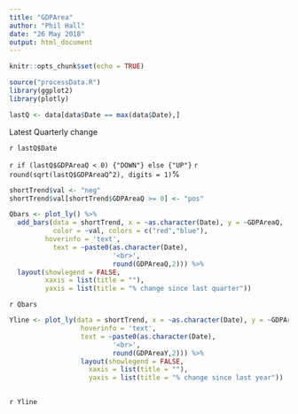 ```yaml
---
title: "GDPArea"
author: "Phil Hall"
date: "26 May 2018"
output: html_document
---
```


```r

knitr::opts_chunk$set(echo = TRUE)

source("processData.R")
library(ggplot2)
library(plotly)

```

```r

lastQ <- data[data$Date == max(data$Date),]

```

Latest Quarterly change

`r lastQ$Date`

`r if (lastQ$GDPAreaQ < 0) {"DOWN"} else {"UP"}` `r round(sqrt(lastQ$GDPAreaQ^2), digits = 1)`%

```R

shortTrend$val <- "neg"
shortTrend$val[shortTrend$GDPAreaQ >= 0] <- "pos"

Qbars <- plot_ly() %>% 
  add_bars(data = shortTrend, x = ~as.character(Date), y = ~GDPAreaQ, 
           color = ~val, colors = c("red","blue"), 
         hoverinfo = 'text', 
           text = ~paste0(as.character(Date),
                          '<br>',
                          round(GDPAreaQ,2))) %>%
  layout(showlegend = FALSE,
         xaxis = list(title = ""),
         yaxis = list(title = "% change since last quarter"))

```

`r Qbars`

```R

Yline <- plot_ly(data = shortTrend, x = ~as.character(Date), y = ~GDPAreaY, type = 'scatter', mode = 'lines',
                  hoverinfo = 'text', 
                  text = ~paste0(as.character(Date),
                          '<br>',
                          round(GDPAreaY,2))) %>%
                  layout(showlegend = FALSE,
                    xaxis = list(title = ""),
                    yaxis = list(title = "% change since last year")) 
         

```

`r Yline`



